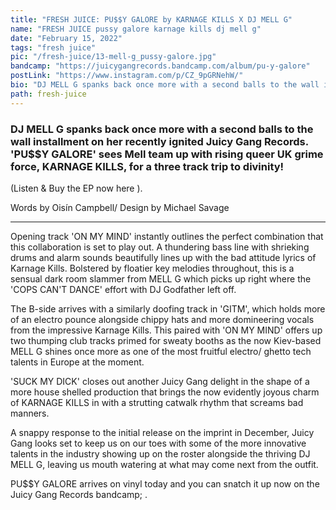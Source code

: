 ---
title: "FRESH JUICE: PU$$Y GALORE by KARNAGE KILLS X DJ MELL G"
name: "FRESH JUICE pussy galore karnage kills dj mell g"
date: "February 15, 2022"
tags: "fresh juice"
pic: "/fresh-juice/13-mell-g_pussy-galore.jpg"
bandcamp: "https://juicygangrecords.bandcamp.com/album/pu-y-galore"
postLink: "https://www.instagram.com/p/CZ_9pGRNehW/"
bio: "DJ MELL G spanks back once more with a second balls to the wall installment on her recently ignited Juicy Gang Records"
path: fresh-juice
---

### DJ MELL G spanks back once more with a second balls to the wall installment on her recently ignited Juicy Gang Records. 'PU$$Y GALORE' sees Mell team up with rising queer UK grime force, KARNAGE KILLS, for a three track trip to divinity!

(Listen & Buy the EP now here <HoverLink url="juicygangrecords.bandcamp.com/album/pu-y-galore" name="PU$$Y GALORE | KARNAGE KILLS X DJ MELL G" external inline />).

<Picture src="/fresh-juice/13-front-pg.jpg" alt="pussy galore album art" size={1200} />

<p className="smallText">Words by Oisín Campbell/ Design by Michael Savage</p>

<hr />

Opening track 'ON MY MIND' instantly outlines the perfect combination that this collaboration is set to play out. A thundering bass line with shrieking drums and alarm sounds beautifully lines up with the bad attitude lyrics of Karnage Kills. Bolstered by floatier key melodies throughout, this is a sensual dark room slammer from MELL G which picks up right where the 'COPS CAN'T DANCE' effort with DJ Godfather left off.

The B-side arrives with a similarly doofing track in 'GITM', which holds more of an electro pounce alongside chippy hats and more domineering vocals from the impressive Karnage Kills. This paired with 'ON MY MIND' offers up two thumping club tracks primed for sweaty booths as the now Kiev-based MELL G shines once more as one of the most fruitful electro/ ghetto tech talents in Europe at the moment.

<Picture src="/fresh-juice/13-back-pg.jpg" alt="back of pussy galore album art" size={1200} />

'SUCK MY DICK' closes out another Juicy Gang delight in the shape of a more house shelled production that brings the now evidently joyous charm of KARNAGE KILLS in with a strutting catwalk rhythm that screams bad manners.

A snappy response to the initial release on the imprint in December, Juicy Gang looks set to keep us on our toes with some of the more innovative talents in the industry showing up on the roster alongside the thriving DJ MELL G, leaving us mouth watering at what may come next from the outfit.

PU$$Y GALORE arrives on vinyl today and you can snatch it up now on the Juicy Gang Records bandcamp; <HoverLink url="juicygangrecords.bandcamp.com/" name="Music | JUICY GANG RECORDS" external inline />.
